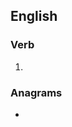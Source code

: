 ==English==

===Verb===
{{head|en|verb form}}

# {{present participle of|en|take care|nocat=1}}

===Anagrams===
* {{anagrams|en|a=aacegiknrt|care-taking|caretaking}}